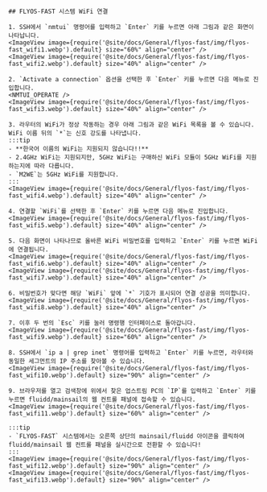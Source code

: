 
    ## FLYOS-FAST 시스템 WiFi 연결
    
    1. SSH에서 `nmtui` 명령어를 입력하고 `Enter` 키를 누르면 아래 그림과 같은 화면이 나타납니다.
    <ImageView image={require('@site/docs/General/flyos-fast/img/flyos-fast_wifi1.webp').default} size="60%" align="center" />
    <ImageView image={require('@site/docs/General/flyos-fast/img/flyos-fast_wifi2.webp').default} size="40%" align="center" />

    2. `Activate a connection` 옵션을 선택한 후 `Enter` 키를 누르면 다음 메뉴로 진입합니다.
    <NMTUI_OPERATE />
    <ImageView image={require('@site/docs/General/flyos-fast/img/flyos-fast_wifi3.webp').default} size="40%" align="center" />

    3. 라우터의 WiFi가 정상 작동하는 경우 아래 그림과 같은 WiFi 목록을 볼 수 있습니다. WiFi 이름 뒤의 `*`는 신호 강도를 나타냅니다.
    :::tip
    - **한국어 이름의 WiFi는 지원되지 않습니다!!**
    - 2.4GHz WiFi는 지원되지만, 5GHz WiFi는 구매하신 WiFi 모듈이 5GHz WiFi를 지원하는지에 따라 다릅니다.
    - `M2WE`는 5GHz WiFi를 지원합니다.
    :::
    <ImageView image={require('@site/docs/General/flyos-fast/img/flyos-fast_wifi4.webp').default} size="40%" align="center" />

    4. 연결할 `WiFi`를 선택한 후 `Enter` 키를 누르면 다음 메뉴로 진입합니다.
    <ImageView image={require('@site/docs/General/flyos-fast/img/flyos-fast_wifi5.webp').default} size="40%" align="center" />

    5. 다음 화면이 나타나므로 올바른 WiFi 비밀번호를 입력하고 `Enter` 키를 누르면 WiFi에 연결됩니다.
    <ImageView image={require('@site/docs/General/flyos-fast/img/flyos-fast_wifi6.webp').default} size="40%" align="center" />
    <ImageView image={require('@site/docs/General/flyos-fast/img/flyos-fast_wifi7.webp').default} size="40%" align="center" />

    6. 비밀번호가 맞다면 해당 `WiFi` 앞에 `*` 기호가 표시되어 연결 성공을 의미합니다.
    <ImageView image={require('@site/docs/General/flyos-fast/img/flyos-fast_wifi8.webp').default} size="40%" align="center" />

    7. 이후 두 번의 `Esc` 키를 눌러 명령행 인터페이스로 돌아갑니다.
    <ImageView image={require('@site/docs/General/flyos-fast/img/flyos-fast_wifi9.webp').default} size="60%" align="center" />
    
    8. SSH에서 `ip a | grep inet` 명령어를 입력하고 `Enter` 키를 누르면, 라우터와 동일한 세그먼트의 IP 주소를 찾아볼 수 있습니다.
    <ImageView image={require('@site/docs/General/flyos-fast/img/flyos-fast_wifi10.webp').default} size="90%" align="center" />

    9. 브라우저를 열고 검색창에 위에서 찾은 업스트림 PC의 `IP`를 입력하고 `Enter` 키를 누르면 fluidd/mainsail의 웹 컨트롤 패널에 접속할 수 있습니다.
    <ImageView image={require('@site/docs/General/flyos-fast/img/flyos-fast_wifi11.webp').default} size="60%" align="center" />
    
    :::tip
    - `FLYOS-FAST` 시스템에서는 오른쪽 상단의 mainsail/fluidd 아이콘을 클릭하여 fluidd/mainsail 웹 컨트롤 패널을 실시간으로 전환할 수 있습니다!
    :::
    <ImageView image={require('@site/docs/General/flyos-fast/img/flyos-fast_wifi12.webp').default} size="90%" align="center" />
    <ImageView image={require('@site/docs/General/flyos-fast/img/flyos-fast_wifi13.webp').default} size="90%" align="center" />
